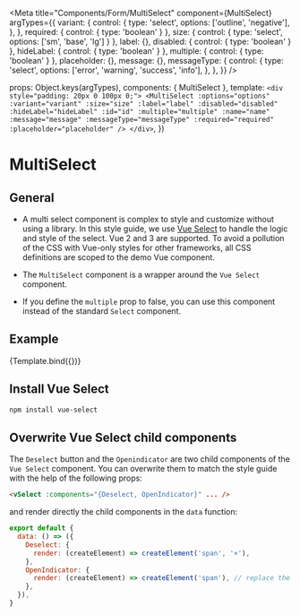 
<Meta
  title="Components/Form/MultiSelect"
  component={MultiSelect}
  argTypes={{
    variant: {
      control: {
        type: 'select',
        options: ['outline', 'negative'],
      },
    },
    required: { control: { type: 'boolean' } },
    size: { control: { type: 'select', options: ['sm', 'base', 'lg'] } },
    label: {},
    disabled: { control: { type: 'boolean' } },
    hideLabel: { control: { type: 'boolean' } },
    multiple: { control: { type: 'boolean' } },
    placeholder: {},
    message: {},
    messageType: {
      control: {
        type: 'select',
        options: ['error', 'warning', 'success', 'info'],
      },
    },
  }}
/>

  props: Object.keys(argTypes),
  components: { MultiSelect },
  template: `
    <div style="padding: 20px 0 100px 0;">
      <MultiSelect
        :options="options"
        :variant="variant"
        :size="size"
        :label="label"
        :disabled="disabled"
        :hideLabel="hideLabel"
        :id="id"
        :multiple="multiple"
        :name="name"
        :message="message"
        :messageType="messageType"
        :required="required"
        :placeholder="placeholder"
      />
    </div>
  `,
})

# MultiSelect

## General

- A multi select component is complex to style and customize without using a library. In this style guide, we use [Vue Select](https://vue-select.org/) to handle the logic and style of the select. Vue 2 and 3 are supported. To avoid a pollution of the CSS with Vue-only styles for other frameworks, all CSS definitions are scoped to the demo Vue component.

- The `MultiSelect` component is a wrapper around the `Vue Select` component.

- If you define the `multiple` prop to false, you can use this component instead of the standard `Select` component.

## Example

<Canvas>
  <Story
    name="Example"
    args={{
      options: [
        'Relatively long option',
        'Really long option that is so long that it will wrap to the next line',
        'foo',
        'bar',
        'baz',
      ],
      variant: 'outline',
      size: 'base',
      label: 'Label',
      disabled: false,
      hideLabel: false,
      name: 'select-name',
      id: 'select-id',
      multiple: true,
      placeholder: 'Placeholder',
      variant: 'outline',
    }}
  >
    {Template.bind({})}
  </Story>
</Canvas>

<ArgsTable story="Example" />

## Install Vue Select

```bash
npm install vue-select
```

## Overwrite Vue Select child components

The `Deselect` button and the `Openindicator` are two child components of the `Vue Select` component. You can overwrite them to match the style guide with the help of the following props:

```html
<vSelect :components="{Deselect, OpenIndicator}" ... />
```

and render directly the child components in the `data` function:

```js
export default {
  data: () => ({
    Deselect: {
      render: (createElement) => createElement('span', '×'),
    },
    OpenIndicator: {
      render: (createElement) => createElement('span'), // replace the default icon
    },
  }),
}
```
